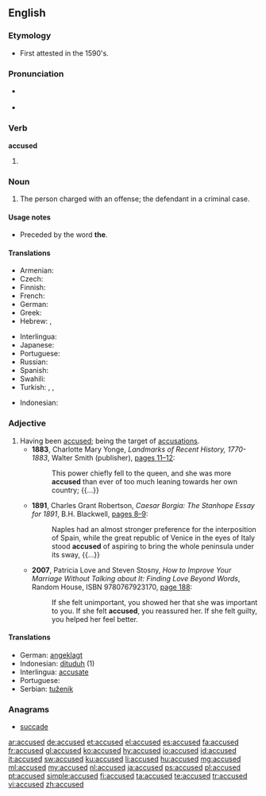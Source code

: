 ==English==

===Etymology===
* {{sense|noun}} First attested in the 1590's.

===Pronunciation===
* {{a|US}} {{IPA|/ə.ˈkjuzd/|lang=en}}
* {{audio|en-us-accused.ogg|Audio (US)|lang=en}}

===Verb===
'''accused'''

# {{en-past of|accuse}}

===Noun===
{{en-noun|accused}}

# {{context|legal|lang=en}} The person charged with an offense; the defendant in a criminal case.

====Usage notes====
* {{sense|noun}} Preceded by the word '''the'''.

====Translations====
{{trans-top|defendant}}
* Armenian: {{t|hy|մեղադրյալ|sc=Armn}}
* Czech: {{t|cs|obviněný|m}}
* Finnish: {{t+|fi|syytetty}}
* French: {{t+|fr|accusé}}
* German: {{t+|de|Angeklagte|m}}
* Greek: {{t+|el|κατηγορούμενος|m|tr=katigoroúmenos}}
* Hebrew: {{t|he|נאשם|m|tr=ne'esham|sc=Hebr}}, {{t|he|נאשמת|f|tr=ne'eshemet|sc=Hebr}}
{{trans-mid}}
* Interlingua: {{t|ia|accusato}}
* Japanese: {{t+|ja|被告|tr=[[ひこく]], hikoku}}
* Portuguese: {{t+|pt|acusado|m}}
* Russian: {{t+|ru|обвиняемый|m|sc=Cyrl|tr=obvinjájemyj}}
* Spanish: {{t+|es|acusado|m}}
* Swahili: {{t+|sw|mshtakiwa}}
* Turkish: {{t+|tr|sanık}}, {{t+|tr|davalı}}, {{t+|tr|zanlı}}
{{trans-bottom}}
{{checktrans-top}}
* Indonesian: {{qualifier|2}} {{t-check|id|tertuduh}}
{{trans-bottom}}

===Adjective===
{{en-adj}}

# Having been [[accuse]]d; being the target of [[accusation]]s.
#* '''1883''', Charlotte Mary Yonge, ''Landmarks of Recent History, 1770-1883'', Walter Smith (publisher), [http://books.google.com/books?id=gmQDAAAAQAAJ&pg=PA11&dq=accused pages 11–12]:
#*: This power chiefly fell to the queen, and she was more '''accused''' than ever of too much leaning towards her own country; {{...}}
#* '''1891''', Charles Grant Robertson, ''Caesar Borgia: The Stanhope Essay for 1891'', B.H. Blackwell, [http://books.google.com/books?id=h_1DAAAAYAAJ&pg=PA9&dq=accused pages 8–9]:
#*: Naples had an almost stronger preference for the interposition of Spain, while the great republic of Venice in the eyes of Italy stood '''accused''' of aspiring to bring the whole peninsula under its sway, {{...}}
#* '''2007''', Patricia Love and Steven Stosny, ''How to Improve Your Marriage Without Talking about It: Finding Love Beyond Words'', Random House, ISBN 9780767923170, [http://books.google.com/books?id=NnOeP48vS0EC&pg=PA188&dq=accused page 188]:
#*: If she felt unimportant, you showed her that she was important to you. If she felt '''accused''', you reassured her. If she felt guilty, you helped her feel better.

====Translations====
* German: [[angeklagt]]
* Indonesian: [[dituduh]] (1)
* Interlingua: [[accusate]]
* Portuguese: {{t+|pt|acusado|m}}
* Serbian: [[tuženik]]

===Anagrams===
* [[succade#English|succade]]

[[ar:accused]]
[[de:accused]]
[[et:accused]]
[[el:accused]]
[[es:accused]]
[[fa:accused]]
[[fr:accused]]
[[gl:accused]]
[[ko:accused]]
[[hy:accused]]
[[io:accused]]
[[id:accused]]
[[it:accused]]
[[sw:accused]]
[[ku:accused]]
[[li:accused]]
[[hu:accused]]
[[mg:accused]]
[[ml:accused]]
[[my:accused]]
[[nl:accused]]
[[ja:accused]]
[[ps:accused]]
[[pl:accused]]
[[pt:accused]]
[[simple:accused]]
[[fi:accused]]
[[ta:accused]]
[[te:accused]]
[[tr:accused]]
[[vi:accused]]
[[zh:accused]]